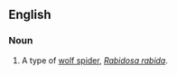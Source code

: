 ==English==

===Noun===
{{en-noun|head=[[rabid]] [[wolf]] [[spider]]}}

# A type of [[wolf spider]], ''[[Rabidosa rabida]]''.